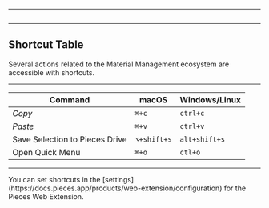 ***

<Image src="https://storage.googleapis.com/hashnode_product_documentation_assets/web_extension/shortcuts/settings_PWE.png" alt="" align="center" fullwidth="true" />

***

## Shortcut Table

Several actions related to the Material Management ecosystem are accessible with shortcuts.

***

| **Command**                    | **macOS**   | **Windows/Linux** |
| ------------------------------ | ----------- | ----------------- |
| *Copy*                         | `⌘+c`       | `ctrl+c`          |
| *Paste*                        | `⌘+v`       | `ctrl+v`          |
| Save Selection to Pieces Drive | `⌥+shift+s` | `alt+shift+s`     |
| Open Quick Menu                | `⌘+o`       | `ctl+o`           |

***

<Callout type="tip">
  You can set shortcuts in the [settings](https://docs.pieces.app/products/web-extension/configuration) for the Pieces Web Extension.
</Callout>
